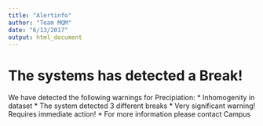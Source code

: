 ```yaml
---
title: "Alertinfo"
author: "Team MQM"
date: "6/13/2017"
output: html_document
---
```


# The systems has detected a Break!

We have detected the following warnings for Precipiation:
* Inhomogenity in dataset
* The system detected 3 different breaks
* Very significant warning! Requires immediate action!
* For more information please contact Campus